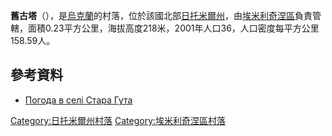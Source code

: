 {{coord|50|41|19|N|27|49|28|E|scale:30000|display=title}}

'''舊古塔'''（{{lang-uk|Стара Гута}}），是[[烏克蘭|烏克蘭]]的村落，位於該國北部[[日托米爾州|日托米爾州]]，由[[埃米利奇涅區|埃米利奇涅區]]負責管轄，面積0.23平方公里，海拔高度218米，2001年人口36，人口密度每平方公里158.59人。

==參考資料==
* [http://weather.in.ua/ua/zhitomirskaja/24856 Погода в селі Стара Гута] {{Wayback|url=http://weather.in.ua/ua/zhitomirskaja/24856 |date=20111219135352 }}

{{DEFAULTSORT:Стара Гута}}
[[Category:日托米爾州村落|Category:日托米爾州村落]]
[[Category:埃米利奇涅區村落|Category:埃米利奇涅區村落]]


{{Zhytomyr-geo-stub}}
